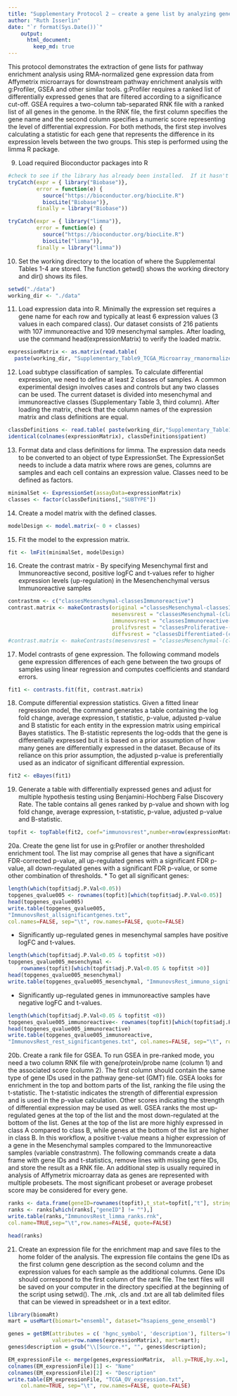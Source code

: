 ```yaml
---
title: "Supplementary Protocol 2 – create a gene list by analyzing gene expression data from Affymetrix microarrays with Limma"
author: "Ruth Isserlin"
date: "`r format(Sys.Date())`"
    output:
      html_document:
        keep_md: true
---
```

This protocol demonstrates the extraction of gene lists for pathway enrichment analysis using RMA-normalized gene expression data from Affymetrix microarrays for downstream pathway enrichment analysis with g:Profiler, GSEA and other similar tools. g:Profiler requires a ranked list of differentially expressed genes that are filtered according to a significance cut-off. GSEA requires a two-column tab-separated RNK file with a ranked list of all genes in the genome. In the RNK file, the first column specifies the gene name and the second column specifies a numeric score representing the level of differential expression. For both methods, the first step involves calculating a statistic for each gene that represents the difference in its expression levels between the two groups. This step is performed using the limma R package. 

9. Load required Bioconductor packages into R
```r
#check to see if the library has already been installed.  If it hasn't then install it. 
tryCatch(expr = { library("Biobase")}, 
         error = function(e) { 
           source("https://bioconductor.org/biocLite.R")
           biocLite("Biobase")}, 
         finally = library("Biobase"))

tryCatch(expr = { library("limma")}, 
         error = function(e) { 
           source("https://bioconductor.org/biocLite.R")
           biocLite("limma")}, 
         finally = library("limma"))

```

10. Set the working directory to the location of where the Supplemental Tables 1-4 are stored. The function getwd() shows the working directory and dir() shows its files.
```r
setwd("./data") 
working_dir <- "./data"
```

11. Load expression data into R. Minimally the expression set requires a gene name for each row and typically at least 6 expression values (3 values in each compared class). Our dataset consists of 216 patients with 107 immunoreactive and 109 mesenchymal samples. After loading, use the command head(expressionMatrix) to verify the loaded matrix.

```r
expressionMatrix <- as.matrix(read.table(
  paste(working_dir, "Supplementary_Table9_TCGA_Microarray_rmanormalized.txt",sep="/"), header = TRUE, sep = "\t", quote="\"", stringsAsFactors = FALSE))

```

12. Load subtype classification of samples. To calculate differential expression, we need to define at least 2 classes of samples. A common experimental design involves cases and controls but any two classes can be used. The current dataset is divided into mesenchymal and immunoreactive classes (Supplementary Table 3, third column). After loading the matrix, check that the column names of the expression matrix and class definitions are equal. 
```r
classDefinitions <- read.table( paste(working_dir,"Supplementary_Table10_Microarray_classdefinitions.txt",sep="/"), header = TRUE, sep = "\t", quote="\"", stringsAsFactors = FALSE)
identical(colnames(expressionMatrix), classDefinitions$patient)

```
13. Format data and class definitions for limma. The expression data needs to be converted to an object of type ExpressionSet. The ExpressionSet needs to include a data matrix where rows are genes, columns are samples and each cell contains an expression value. Classes need to be defined as factors.
```r
minimalSet <- ExpressionSet(assayData=expressionMatrix)
classes <- factor(classDefinitions[,"SUBTYPE"])

```

14. Create a model matrix with the defined classes.
```r
modelDesign <- model.matrix(~ 0 + classes)
```

15. Fit the model to the expression matrix.
```r
fit <- lmFit(minimalSet, modelDesign)
```

16. Create the contrast matrix - By specifying Mesenchymal first and Immunoreactive second, positive logFC and t-values refer to higher expression levels (up-regulation) in the Mesenchenchymal versus Immunoreactive samples 
```r
contrastnm <- c("classesMesenchymal-classesImmunoreactive") 
contrast.matrix <- makeContrasts(original ="classesMesenchymal-classesImmunoreactive", 
                                 mesenvsrest = "classesMesenchymal-(classesImmunoreactive + classesProliferative +classesDifferentiated)/3",
                                 immunovsrest = "classesImmunoreactive-(classesMesenchymal + classesProliferative +classesDifferentiated)/3",
                                 prolifvsrest = "classesProliferative-(classesMesenchymal + classesImmunoreactive +classesDifferentiated)/3", 
                                 diffvsrest = "classesDifferentiated-(classesMesenchymal + classesImmunoreactive +classesProliferative)/3",levels=modelDesign)
#contrast.matrix <- makeContrasts(mesenvsrest = "classesMesenchymal-(classesImmunoreactive + classesProliferative +classesDifferentiated)/3",levels=modelDesign)
```

17. Model contrasts of gene expression. The following command models gene expression differences of each gene between the two groups of samples using linear regression and computes coefficients and standard errors.
```r
fit1 <- contrasts.fit(fit, contrast.matrix)
```

18. Compute differential expression statistics. Given a fitted linear regression model, the command generates a table containing the log fold change, average expression, t statistic, p-value, adjusted p-value and B statistic for each entity in the expression matrix using empirical Bayes statistics. The B-statistic represents the log-odds that the gene is differentially expressed but it is based on a prior assumption of how many genes are differentially expressed in the dataset. Because of its reliance on this prior assumption, the adjusted p-value is preferentially used as an indicator of significant differential expression.
```r
fit2 <- eBayes(fit1)
```

19. Generate a table with differentially expressed genes and adjust for multiple hypothesis testing using Benjamini-Hochberg False Discovery Rate. The table contains all genes ranked by p-value and shown with log fold change, average expression, t-statistic, p-value, adjusted p-value and B-statistic. 
```r
topfit <- topTable(fit2, coef="immunovsrest",number=nrow(expressionMatrix), adjust="BH")
```


20a. Create the gene list for use in g:Profiler or another thresholded enrichment tool. The list may comprise all genes that have a significant FDR-corrected p-value, all up-regulated genes with a significant FDR p-value, all down-regulated genes with a significant FDR p-value, or some other combination of thresholds.
 * To get all significant genes:
```r
length(which(topfit$adj.P.Val<0.05))
topgenes_qvalue005 <- rownames(topfit)[which(topfit$adj.P.Val<0.05)]
head(topgenes_qvalue005)
write.table(topgenes_qvalue005, 
"ImmunovsRest_allsignificantgenes.txt", 
col.names=FALSE, sep="\t", row.names=FALSE, quote=FALSE)
```

 * Significantly up-regulated genes in mesenchymal samples have positive logFC and t-values.
```r
length(which(topfit$adj.P.Val<0.05 & topfit$t >0))
topgenes_qvalue005_mesenchymal <-
	rownames(topfit)[which(topfit$adj.P.Val<0.05 & topfit$t >0)]
head(topgenes_qvalue005_mesenchymal)
write.table(topgenes_qvalue005_mesenchymal, "ImmunovsRest_immuno_significantgenes.txt", col.names=FALSE, sep="\t", row.names=FALSE, quote=FALSE)
```

 * Significantly up-regulated genes in immunoreactive samples have negative logFC and t-values.
```r
length(which(topfit$adj.P.Val<0.05 & topfit$t <0))
topgenes_qvalue005_immunoreactive<- rownames(topfit)[which(topfit$adj.P.Val<0.05 & topfit$t <0)]
head(topgenes_qvalue005_immunoreactive)
write.table(topgenes_qvalue005_immunoreactive, 
"ImmunovsRest_rest_significantgenes.txt", col.names=FALSE, sep="\t", row.names=FALSE, quote=FALSE)
```

20b. Create a rank file for GSEA. To run GSEA in pre-ranked mode, you need a two column RNK file with gene/protein/probe name (column 1) and the associated score (column 2). The first column should contain the same type of gene IDs used in the pathway gene-set (GMT) file. GSEA looks for enrichment in the top and bottom parts of the list, ranking the file using the t-statistic. The t-statistic indicates the strength of differential expression and is used in the p-value calculation. Other scores indicating the strength of differential expression may be used as well. GSEA ranks the most up-regulated genes at the top of the list and the most down-regulated at the bottom of the list. Genes at the top of the list are more highly expressed in class A compared to class B, while genes at the bottom of the list are higher in class B. In this workflow, a positive t-value means a higher expression of a gene in the Mesenchymal samples compared to the Immunoreactive samples (variable constrastnm). The following commands create a data frame with gene IDs and t-statistics, remove lines with missing gene IDs, and store the result as a RNK file. An additional step is usually required in analysis of Affymetrix microarray data as genes are represented with multiple probesets. The most significant probeset or average probeset score may be considered for every gene.
```r
ranks <- data.frame(geneID=rownames(topfit),t_stat=topfit[,"t"], stringsAsFactors=F)
ranks <- ranks[which(ranks[,"geneID"] != ""),]
write.table(ranks,"ImmunovsRest_limma_ranks.rnk",
col.name=TRUE,sep="\t",row.names=FALSE, quote=FALSE)

head(ranks)
```

21. Create an expression file for the enrichment map and save files to the home folder of the analysis. The expression file contains the gene IDs as the first column gene description as the second column and the expression values for each sample as the additional columns. Gene IDs should correspond to the first column of the rank file. The text files will be saved on your computer in the directory specified at the beginning of the script using setwd(). The .rnk, .cls and .txt are all tab delimited files that can be viewed in spreadsheet or in a text editor.

```r
library(biomaRt)
mart = useMart(biomart="ensembl", dataset="hsapiens_gene_ensembl")

genes = getBM(attributes = c( 'hgnc_symbol', 'description'), filters='hgnc_symbol', 
              values=row.names(expressionMatrix), mart=mart);
genes$description = gsub("\\[Source.*", "", genes$description);

EM_expressionFile <- merge(genes,expressionMatrix,  all.y=TRUE,by.x=1, by.y=0)
colnames(EM_expressionFile)[1] <- "Name"
colnames(EM_expressionFile)[2] <- "Description"
write.table(EM_expressionFile, "TCGA_OV_expression.txt", 
	col.name=TRUE, sep="\t", row.names=FALSE, quote=FALSE)


```

